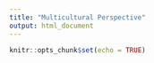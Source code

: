 ```yaml
---
title: "Multicultural Perspective"
output: html_document
---
```


```r
knitr::opts_chunk$set(echo = TRUE)
```

